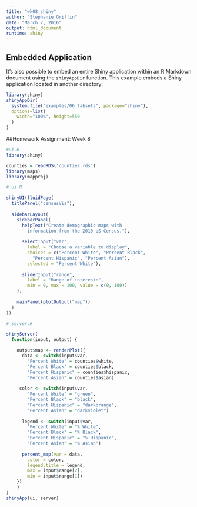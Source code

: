 ```yaml
---
title: "wk08_shiny"
author: "Stephanie Griffin"
date: "March 7, 2016"
output: html_document
runtime: shiny
---
```



## Embedded Application

It's also possible to embed an entire Shiny application within an R Markdown document using the `shinyAppDir` function. This example embeds a Shiny application located in another directory:

```r
library(shiny)
shinyAppDir(
  system.file("examples/06_tabsets", package="shiny"),
  options=list(
    width="100%", height=550
  )
)
```

##Homework Assignment: Week 8
```r
#ui.R
library(shiny)

counties = readRDS('counties.rds')
library(maps)
library(mapproj)

# ui.R

shinyUI(fluidPage(
  titlePanel("censusVis"),
  
  sidebarLayout(
    sidebarPanel(
      helpText("Create demographic maps with 
        information from the 2010 US Census."),
    
      selectInput("var", 
        label = "Choose a variable to display",
        choices = c("Percent White", "Percent Black",
          "Percent Hispanic", "Percent Asian"),
        selected = "Percent White"),
    
      sliderInput("range", 
        label = "Range of interest:",
        min = 0, max = 100, value = c(0, 100))
    ),
  
    mainPanel(plotOutput("map"))
  )
))

# server.R

shinyServer(
  function(input, output) {

    output$map <- renderPlot({ 
      data <- switch(input$var, 
        "Percent White" = counties$white,
        "Percent Black" = counties$black,
        "Percent Hispanic" = counties$hispanic,
        "Percent Asian" = counties$asian)
    
     color <- switch(input$var, 
        "Percent White" = "green",
        "Percent Black" = "black",
        "Percent Hispanic" = "darkorange",
        "Percent Asian" = "darkviolet")
    
      legend <- switch(input$var, 
        "Percent White" = "% White",
        "Percent Black" = "% Black",
        "Percent Hispanic" = "% Hispanic",
        "Percent Asian" = "% Asian")
      
      percent_map(var = data, 
        color = color, 
        legend.title = legend, 
        max = input$range[2], 
        min = input$range[1])
    })
    }
)
shinyApp(ui, server)
```
